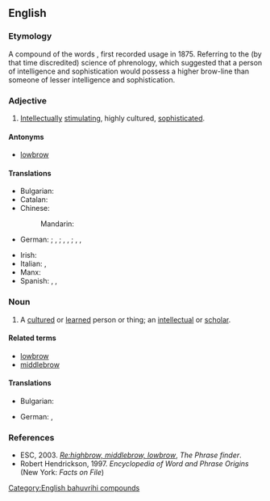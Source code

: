 ==English==

===Etymology===
A compound of the words {{compound|en|high|brow}}, first recorded usage in 1875. Referring to the (by that time discredited) science of phrenology, which suggested that a person of intelligence and sophistication would possess a higher brow-line than someone of lesser intelligence and sophistication.

===Adjective===
{{wikipedia}}
{{en-adj|?}}

# [[intellectually|Intellectually]] [[stimulating]], highly cultured, [[sophisticated]].

====Antonyms====
* [[lowbrow]]

====Translations====
{{trans-top|highly cultured}}
* Bulgarian: {{t|bg|интелектуален}}
* Catalan: {{t+|ca|intel·lectual}}
* Chinese:
*: Mandarin: {{t+|cmn|阳春白雪}}
* German: {{q|of a person or thing; positive}} {{t+|de|intellektuell}}; {{q|of a person or thing; more negative}} {{t+|de|hochintellektuell}}, {{t+|de|vergeistigt}}; {{q|of a thing also; positive}} {{t+|de|anspruchsvoll}}, {{t+|de|geistreich}}, {{t+|de|geistvoll}}; {{q|of a thing also; more negative}} {{t+|de|hochgeistig}}, {{t+|de|hochgestochen}}, {{t+|de|hochtrabend}}
{{trans-mid}}
* Irish: {{t|ga|ardnósach}}
* Italian: {{t+|it|intellettuale}}, {{qualifier|pejorative}} {{t|it|intellettualoide}}
* Manx: {{t|gv|ard-inçhynagh}}
* Spanish: {{t+|es|intelectual}}, {{t+|es|cultivado}}, {{t|es|élite}}
{{trans-bottom}}

===Noun===
{{en-noun}}

# A [[cultured]] or [[learned]] person or thing; an [[intellectual]] or [[scholar]].

====Related terms====
* [[lowbrow]]
* [[middlebrow]]

====Translations====
{{trans-top|Intellectual}}
* Bulgarian: {{t|bg|интелектуалец|f}}
{{trans-mid}}
* German: {{t+|de|Intellektueller|m}}, {{t+|de|Intellektuelle|f}}
{{trans-bottom}}

===References===
* ESC, 2003. ''[http://www.phrases.org.uk/bulletin_board/21/messages/72.html Re:highbrow, middlebrow, lowbrow]'', ''The Phrase finder''.
* Robert Hendrickson, 1997. ''Encyclopedia of Word and Phrase Origins'' (New York: ''Facts on File'')

[[Category:English bahuvrihi compounds]]